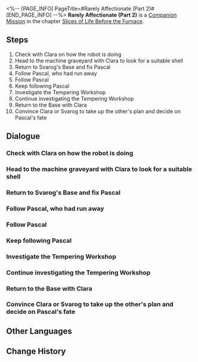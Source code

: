 <%-- [PAGE_INFO]
PageTitle=#Rarely Affectionate (Part 2)#
[END_PAGE_INFO] --%>
{{Stub|Dialogue, characters, and location(s)}}
{{Mission Infobox
|id            = 2010906
|title         = 
|image         = Mission Rarely Affectionate (Part 2).png
|type          = Companion
|event_name    = 
|chapter       = Slices of Life Before the Furnace (Companion Mission Chapter)
|requirements  = [[Companion Mission]] ''[[Rarely Affectionate (Part 1)]]'' completed
|summary       = Pascal's diary revealed the brutal truth behind the parts theft and Rivet Town. What should the robot do after learning the truth? Clara felt the weight of deciding its fate.<br />In the end, At the request of Clara and Svarog, you made a choice, hoping it won't be one you regret.
|characters    = <!--characters that appear in this mission-->
|startLocation = <!--location as it intially appears on the mission screen-->
|world         = <!--i.e. Penacony-->
|area          = <!--i.e. A Child's Dream-->
|prev          = 
|next          = 
|exp           = 350
|credits       = 20000
|stellarJade   = 
|other         = {{Card List|Condensed Aether*4;Shield*200|delim=;}}
}}
'''Rarely Affectionate (Part 2)''' is a [[Companion Mission]] in the chapter [[Slices of Life Before the Furnace (Companion Mission Chapter)|Slices of Life Before the Furnace]].

==Steps==
# Check with Clara on how the robot is doing
# Head to the machine graveyard with Clara to look for a suitable shell
# Return to Svarog's Base and fix Pascal
# Follow Pascal, who had run away
# Follow Pascal
# Keep following Pascal
# Investigate the Tempering Workshop
# Continue investigating the Tempering Workshop
# Return to the Base with Clara
# Convince Clara or Svarog to take up the other's plan and decide on Pascal's fate

<!--
==Gameplay Notes==

--><!--
==Trial Character==

-->
==Dialogue==
{{Stub Dialogue}}
{{Dialogue Start}}
:{{tx}}
{{Dialogue End}}

===Check with Clara on how the robot is doing===
{{Mission Description|type=companion|location=<!--to be added-->|update|You receive Clara's new message. She seems to have finished repairing the little robot.<br />Maybe you can see how things are going at Svarog's Base when you have the time. Remember, you promised her to go &mdash;<br />No one can break a promise to Clara. No one.}}
{{Dialogue Start}}
:{{tx}}
{{Dialogue End}}

===Head to the machine graveyard with Clara to look for a suitable shell===
{{Mission Description|type=companion|location=<!--to be added-->|update|Clara seemed to have given the little robot a nice name. It is now called Pascal. This name makes you feel a bit different towards it... but it could also just be an illusion. Forget about it &mdash; You currently face a more important matter.<br />Pascal doesn't seem to be able to talk fluently. To fix this problem, Clara and you have to look for a suitable robot shell to place it into.}}
{{Dialogue Start}}
:{{tx}}
{{Dialogue End}}

===Return to Svarog's Base and fix Pascal===
{{Mission Description|type=companion|location=<!--to be added-->|update|Clara and you had a thorough search in the machine graveyard and finally found parts you can use.<br />Return to Svarog's Base and see if the shell can get Pascal back to normal.}}
{{Dialogue Start}}
:{{tx}}
{{Dialogue End}}

===Follow Pascal, who had run away===
{{Mission Description|type=companion|location=<!--to be added-->|update|You fixed Pascal. Its core fitted into the new shell nicely. But Pascal was not completely fixed &mdash; After receiving the new shell, Pascal malfunctioned again and ran away toward Rivet Town.<br />Clara and you decide to head out immediately to look for Pascal and prevent it from causing incidents outside of Svarog's Base.}}
{{Dialogue Start}}
:{{tx}}
{{Dialogue End}}

===Follow Pascal===
{{Mission Description|type=companion|location=<!--to be added-->|update|Clara and you found Pascal. It seemed to have been subdued by one of Svarog's automatic robot soldiers. However, you did not have a nice experience communicating with that robot soldier.<br />Anyways, the incident is mostly solved &mdash; Pascal finally returns to normal after being given the last shell, then walks on its own to lead you somewhere deep in Rivet Town.}}
{{Dialogue Start}}
:{{tx}}
{{Dialogue End}}

===Keep following Pascal===
{{Mission Description|type=companion|location=<!--to be added-->|update|Clara and you followed Pascal's steps and strolled along the streets of Rivet Town. During this, Clara asked you a question that you also found puzzling. "Why do the lights in Rivet Town never go out?"<br />You don't have the answer yet, but instinctively feel that the answer to this question lies somewhere in town.<br />Perhaps &mdash; and I mean "perhaps" &mdash; Pascal knows the truth about this?}}
{{Dialogue Start}}
:{{tx}}
{{Dialogue End}}

===Investigate the Tempering Workshop===
{{Mission Description|type=companion|location=<!--to be added-->|update|Pascal led Clara and you to the abandoned workshop in Rivet Town, the Tempering Workshop. You piece together some of the motivations underlying Pascal's behavior from its broken speech.<br />Pascal seemed to have treated this place as its secret base and maintained the entire Rivet Town ceaselessly from here.<br />But there are still many mysteries surrounding Pascal &mdash; Perhaps a thorough investigation at the Tempering Workshop could solve the puzzle.}}
{{Dialogue Start}}
:{{tx}}
{{Dialogue End}}

===Continue investigating the Tempering Workshop===
{{Mission Description|type=companion|location=<!--to be added-->|update|Pascal led Clara and you to the abandoned workshop in Rivet Town, the Tempering Workshop. You piece together some of the motivation underlying Pascal's behavior from its broken speech.<br />Pascal seemed to have treated this place as its secret base and maintained the entire Rivet Town ceaselessly from here.<br />You find some suspicious objects, but they don't really explain much &mdash; Keep looking around for a bit longer.}}
{{Dialogue Start}}
:{{tx}}
{{Dialogue End}}

===Return to the Base with Clara===
{{Mission Description|type=companion|location=<!--to be added-->|update|Pascal's diary revealed the cruel truth behind the parts theft and the lights that never went out in Rivet Town.<br />What will happen to this poor robot after knowing all this? Neither you nor Clara could make up your mind.<br />Why don't you return to Svarog's Base and discuss the possibilities with the one person (or rather, robot) in Belobog who understands automatic robot soldiers the most.}}
{{Dialogue Start}}
:{{tx}}
{{Dialogue End}}

===Convince Clara or Svarog to take up the other's plan and decide on Pascal's fate===
{{Mission Description|type=companion|location=<!--to be added-->|update|Svarog and Clara both stated their thoughts but you, the hero who saved Belobog, have the power to decide.<br />Think carefully and decide on Pascal's fate.}}
{{Dialogue Start}}
:{{tx}}
{{Dialogue End}}

==Other Languages==
{{Other Languages
|en   = Rarely Affectionate (Part 2)
|zhs  = 难得有情•其二
|zht  = 難得有情•其二
|ja   = 情、得難し・その2
|ko   = 귀한 애정•2
|es   = Un afecto inusitado (II)
|fr   = Rarement tendre (partie 2)
|ru   = Невиданная ласка II
|th   = ยากเกินจะไขว่คว้า 2
|vi   = Chút Ân Tình Hiếm Hoi-2
|de   = Seltene Zuneigung (Teil 2)
|id   = Jarang Perhatian (Bagian 2)
|pt   = Pouca Afeição (Parte 2)
}}

==Change History==
{{Change History|1.0}}
